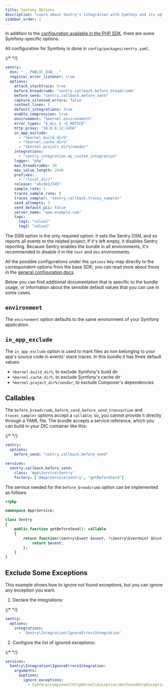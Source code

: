 ```yaml
---
title: Symfony Options
description: "Learn about Sentry's integration with Symfony and its options."
sidebar_order: 1
---
```


In addition to the [configuration available in the PHP SDK](../options/), there are some Symfony-specific options.

All configuration for Symfony is done in `config/packages/sentry.yaml`.

<SignInNote />

{/* <!-- prettier-ignore --> */}

```yaml {filename:config/packages/sentry.yaml}
sentry:
  dsn: "___PUBLIC_DSN___"
  register_error_listener: true
  options:
    attach_stacktrace: true
    before_breadcrumb: "sentry.callback.before_breadcrumb"
    before_send: "sentry.callback.before_send"
    capture_silenced_errors: false
    context_lines: 5
    default_integrations: true
    enable_compression: true
    environment: "%kernel.environment%"
    error_types: "E_ALL & ~E_NOTICE"
    http_proxy: "10.0.0.12:3456"
    in_app_exclude:
      - "%kernel.build_dir%"
      - "%kernel.cache_dir%"
      - "%kernel.project_dir%/vendor"
    integrations:
      - "sentry.integration.my_custom_integration"
    logger: "php"
    max_breadcrumbs: 50
    max_value_length: 2048
    prefixes:
      - "/local_dir/"
    release: "abcde12345"
    sample_rate: 1
    traces_sample_rate: 0
    traces_sampler: "sentry.callback.traces_sampler"
    send_attempts: 3
    send_default_pii: false
    server_name: "www.example.com"
    tags:
      tag1: "value1"
      tag2: "value2"
```

The DSN option is the only required option: it sets the Sentry DSN, and so reports all events to the related project. If it's
left empty, it disables Sentry reporting. Because Sentry enables the bundle in all environments, it's recommended to
disable it in the `test` and `dev` environments.

All the possible configurations under the `options` key map directly to the correspondent options from the base SDK;
you can read more about those in the [general configuration docs](../options/).

Below you can find additional documentation that is specific to the bundle usage, or information about the sensible default
values that you can use in some cases.

## `environment`

The `environment` option defaults to the same environment of your Symfony application.

## `in_app_exclude`

The `in_app_exclude` option is used to mark files as non belonging to your app's source code in events' stack traces.
In this bundle it has three default values:

- `%kernel.build_dir%`, to exclude Symfony's build dir
- `%kernel.cache_dir%`, to exclude Symfony's cache dir
- `%kernel.project_dir%/vendor`, to exclude Composer's dependencies

## Callables

The `before_breadcrumb`, `before_send`, `before_send_transaction` and `traces_sampler` options accept a `callable`; so, you cannot provide it directly through
a YAML file. The bundle accepts a service reference, which you can build in your DIC container like this:

{/* <!-- prettier-ignore --> */}

```yaml {filename:config/packages/sentry.yaml}
sentry:
  options:
    before_send: "sentry.callback.before_send"

services:
  sentry.callback.before_send:
    class: 'App\Service\Sentry'
    factory: ['@App\Service\Sentry', "getBeforeSend"]
```

The service needed for the `before_breadcrumb` option can be implemented as follows:

```php {filename:src/Service/Sentry.php}
<?php

namespace App\Service;

class Sentry
{
    public function getBeforeSend(): callable
    {
        return function(\Sentry\Event $event, ?\Sentry\EventHint $hint): ?\Sentry\Event {
            return $event;
        };
    }
}
```

## Exclude Some Exceptions

This example shows how to ignore not found exceptions, but you can ignore any exception you want.

1. Declare the integrations:

{/* <!-- prettier-ignore --> */}

```yaml {filename:config/packages/sentry.yaml}
sentry:
  options:
    integrations:
      - 'Sentry\Integration\IgnoreErrorsIntegration'
```

2. Configure the list of ignored exceptions:

{/* <!-- prettier-ignore --> */}

```yaml {filename:config/services.yaml}
services:
  Sentry\Integration\IgnoreErrorsIntegration:
    arguments:
      $options:
        ignore_exceptions:
          - Symfony\Component\HttpKernel\Exception\NotFoundHttpException
```
